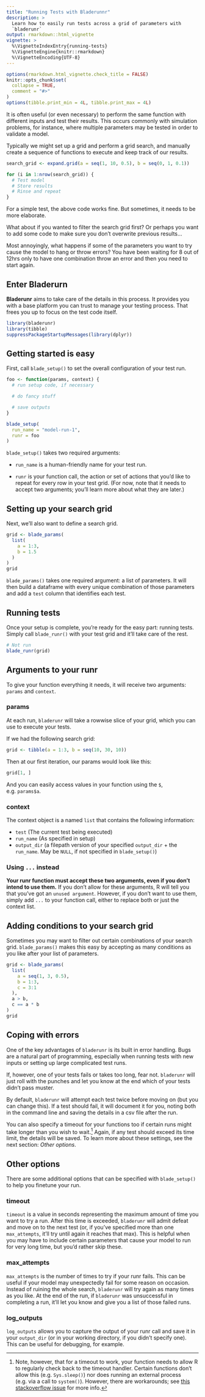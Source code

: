 ```yaml
---
title: "Running Tests with Bladerunnr"
description: >
  Learn how to easily run tests across a grid of parameters with
  `bladerunr`
output: rmarkdown::html_vignette
vignette: >
  %\VignetteIndexEntry{running-tests}
  %\VignetteEngine{knitr::rmarkdown}
  %\VignetteEncoding{UTF-8}
---
```


```r
options(rmarkdown.html_vignette.check_title = FALSE)
knitr::opts_chunk$set(
  collapse = TRUE,
  comment = "#>"
)
options(tibble.print_min = 4L, tibble.print_max = 4L)
```

It is often useful (or even necessary) to perform the same function with different inputs and test their results. This occurs commonly with simulation problems, for instance, where multiple parameters may be tested in order to validate a model. 

Typically we might set up a grid and perform a grid search, and manually create a sequence of functions to execute and keep track of our results. 

```r
search_grid <- expand.grid(a = seq(1, 10, 0.5), b = seq(0, 1, 0.1))

for (i in 1:nrow(search_grid)) {
  # Test model
  # Store results
  # Rinse and repeat
}
```

For a simple test, the above code works fine. But sometimes, it needs to be more elaborate. 

What about if you wanted to filter the search grid first? Or perhaps you want to add some code to make sure you don't overwrite previous results... 

Most annoyingly, what happens if some of the parameters you want to try cause the model to hang or throw errors? You have been waiting for 8 out of 12hrs only to have one combination throw an error and then you need to start again. 

## Enter Bladerurn

**Bladerunr** aims to take care of the details in this process. It provides you with a base platform you can trust to manage your testing process. That frees you up to focus on the test code itself. 

```r
library(bladerunr)
library(tibble)
suppressPackageStartupMessages(library(dplyr))
```

## Getting started is easy

First, call `blade_setup()` to set the overall configuration of your test run.  

```r
foo <- function(params, context) {
  # run setup code, if necessary

  # do fancy stuff

  # save outputs
}

blade_setup(
  run_name = "model-run-1",
  runr = foo
)
```

`blade_setup()` takes two required arguments: 

* `run_name` is a human-friendly name for your test run.

* `runr` is your function call, the action or set of actions that you'd like to repeat for every row in your test grid. (For now, note that it needs to accept two arguments; you'll learn more about what they are later.)

## Setting up your search grid

Next, we'll also want to define a search grid. 

```r
grid <- blade_params(
  list(
    a = 1:3,
    b = 1.5
  )
)
grid
```

`blade_params()` takes one required argument: a list of parameters. It will then build a dataframe with every unique combination of those parameters and add a `test` column that identifies each test. 

## Running tests

Once your setup is complete, you're ready for the easy part: running tests. Simply call `blade_runr()` with your test grid and it'll take care of the rest. 

```r
# Not run
blade_runr(grid)
```

## Arguments to your runr

To give your function everything it needs, it will receive two arguments: `params` and `context`. 

### params 

At each run, `bladerunr` will take a rowwise slice of your grid, which you can use to execute your tests. 

If we had the following search grid: 

```r
grid <- tibble(a = 1:3, b = seq(10, 30, 10))
```

Then at our first iteration, our params would look like this: 

```r
grid[1, ]
```

And you can easily access values in your function using the `$`, e.g. `params$a`. 

### context
The context object is a named `list` that contains the following information:

  * `test` (The current test being executed)
  * `run_name` (As specified in setup)
  * `output_dir` (a filepath version of your specified `output_dir` + the `run_name`. May be `NULL`, if not specified in `blade_setup()`)



### Using `...` instead
**Your runr function must accept these two arguments, even if you don't intend to use them.** If you don't allow for these arguments, R will tell you that you've got an `unused argument`. However, if you don't want to use them, simply add `...` to your function call, either to replace both or just the context list.


## Adding conditions to your search grid

Sometimes you may want to filter out certain combinations of your search grid. `blade_params()` makes this easy by accepting as many conditions as you like after your list of parameters. 

```r
grid <- blade_params(
  list(
    a = seq(1, 3, 0.5),
    b = 1:3,
    c = 3:1
  ),
  a > b,
  c == a * b
)
grid
```




## Coping with errors
One of the key advantages of `bladerunr` is its built in error handling. Bugs are a natural part of programming, especially when running tests with new inputs or setting up large complicated test runs. 

If, however, one of your tests fails or takes too long, fear not. `bladerunr` will just roll with the punches and let you know at the end which of your tests didn't pass muster. 

By default, `bladerunr` will attempt each test twice before moving on (but you can change this). If a test should fail, it will document it for you, noting both in the command line and saving the details in a csv file after the run. 

You can also specify a timeout for your functions too if certain runs might take longer than you wish to wait.^[Note, however, that for a timeout to work, your function needs to allow R to regularly check back to the timeout handler. Certain functions don't allow this (e.g. `Sys.sleep()`) nor does running an external process (e.g. via a call to `system()`). However, there are workarounds; see [this stackoverflow issue](https://stackoverflow.com/questions/16576595/settimelimit-fails-to-terminate-idle-call-in-r/70640775#706407750) for more info.] Again, if any test should exceed its time limit, the details will be saved. To learn more about these settings, see the next section: *Other options*.


## Other options

There are some additional options that can be specified with `blade_setup()` to help you finetune your run. 

### timeout
`timeout` is a value in seconds representing the maximum amount of time you want to try a run. After this time is exceeded, `bladerunr` will admit defeat and move on to the next test (or, if you've specified more than one `max_attempts`, it'll try until again it reaches that max). This is helpful when you may have to include certain parameters that cause your model to run for very long time, but you'd rather skip these. 

### max_attempts 
`max_attempts` is the number of times to try if your runr fails. This can be useful if your model may unexpectedly fail for some reason on occasion. Instead of ruining the whole search, `bladerunr` will try again as many times as you like. At the end of the run, if `bladerunr` was unsuccessful in completing a run, it'll let you know and give you a list of those failed runs. 

### log_outputs
`log_outputs` allows you to capture the output of your runr call and save it in your `output_dir` (or in your working directory, if you didn't specify one). This can be useful for debugging, for example.